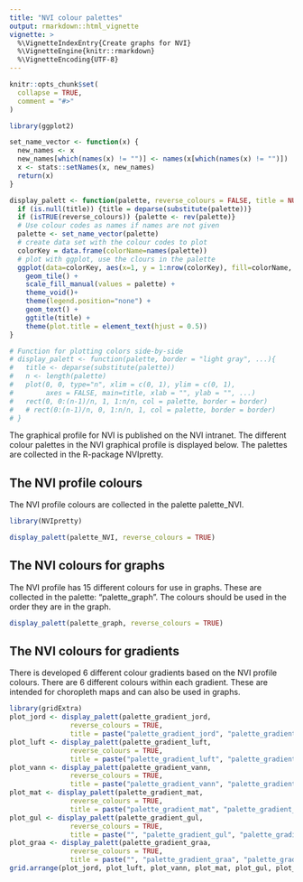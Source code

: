 ```yaml
---
title: "NVI colour palettes"
output: rmarkdown::html_vignette
vignette: >
  %\VignetteIndexEntry{Create graphs for NVI}
  %\VignetteEngine{knitr::rmarkdown}
  %\VignetteEncoding{UTF-8}
---
```


```r
knitr::opts_chunk$set(
  collapse = TRUE,
  comment = "#>"
)
```

```r
library(ggplot2)

set_name_vector <- function(x) {
  new_names <- x
  new_names[which(names(x) != "")] <- names(x[which(names(x) != "")])
  x <- stats::setNames(x, new_names)
  return(x)
}

display_palett <- function(palette, reverse_colours = FALSE, title = NULL) {
  if (is.null(title)) {title = deparse(substitute(palette))}
  if (isTRUE(reverse_colours)) {palette <- rev(palette)}
  # Use colour codes as names if names are not given
  palette <- set_name_vector(palette)
  # create data set with the colour codes to plot
  colorKey = data.frame(colorName=names(palette))
  # plot with ggplot, use the clours in the palette
  ggplot(data=colorKey, aes(x=1, y = 1:nrow(colorKey), fill=colorName, label=colorName)) +
    geom_tile() +
    scale_fill_manual(values = palette) +
    theme_void()+
    theme(legend.position="none") + 
    geom_text() +
    ggtitle(title) +
    theme(plot.title = element_text(hjust = 0.5))
}

# Function for plotting colors side-by-side
# display_palett <- function(palette, border = "light gray", ...){
#   title <- deparse(substitute(palette))
#   n <- length(palette)
#   plot(0, 0, type="n", xlim = c(0, 1), ylim = c(0, 1),
#        axes = FALSE, main=title, xlab = "", ylab = "", ...)
#   rect(0, 0:(n-1)/n, 1, 1:n/n, col = palette, border = border)
#   # rect(0:(n-1)/n, 0, 1:n/n, 1, col = palette, border = border)
# }
```

The graphical profile for NVI is published on the NVI intranet. The different colour palettes in the NVI graphical profile is displayed below. The palettes are collected in the R-package NVIpretty.

## The NVI profile colours

The NVI profile colours are collected in the palette palette_NVI.

```r
library(NVIpretty)

display_palett(palette_NVI, reverse_colours = TRUE)
```

## The NVI colours for graphs

The NVI profile has 15 different colours for use in graphs. These are collected in the palette: "palette_graph". The colours should be used in the order they are in the graph.

```r
display_palett(palette_graph, reverse_colours = TRUE)
```

## The NVI colours for gradients

There is developed 6 different colour gradients based on the NVI profile colours. There are 6 different colours within each gradient. These are intended for choropleth maps and can also be used in graphs.

```r
library(gridExtra)
plot_jord <- display_palett(palette_gradient_jord, 
               reverse_colours = TRUE, 
               title = paste("palette_gradient_jord", "palette_gradient_earth", "palette_gradient_green", sep = "\n"))
plot_luft <- display_palett(palette_gradient_luft, 
               reverse_colours = TRUE, 
               title = paste("palette_gradient_luft", "palette_gradient_air", "palette_gradient_lightblue", sep = "\n"))
plot_vann <- display_palett(palette_gradient_vann, 
               reverse_colours = TRUE, 
               title = paste("palette_gradient_vann", "palette_gradient_water", "palette_gradient_darkblue", sep = "\n"))
plot_mat <- display_palett(palette_gradient_mat, 
               reverse_colours = TRUE, 
               title = paste("palette_gradient_mat", "palette_gradient_food", "palette_gradient_red", sep = "\n"))
plot_gul <- display_palett(palette_gradient_gul, 
               reverse_colours = TRUE, 
               title = paste("", "palette_gradient_gul", "palette_gradient_yellow", sep = "\n"))
plot_graa <- display_palett(palette_gradient_graa, 
               reverse_colours = TRUE, 
               title = paste("", "palette_gradient_graa", "palette_gradient_grey", sep = "\n"))
grid.arrange(plot_jord, plot_luft, plot_vann, plot_mat, plot_gul, plot_graa, ncol = 3)
```

